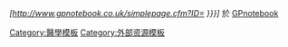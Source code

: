 ''[http://www.gpnotebook.co.uk/simplepage.cfm?ID={{{1}}} {{{2|{{{1}}}}}}]'' 於 [[家庭醫生筆記|GPnotebook]]<noinclude>
{{documentation}}
<!-- Add cats and interwikis to the /doc subpage, not here! -->

[[Category:醫學模板]]
[[Category:外部资源模板]]

</noinclude>